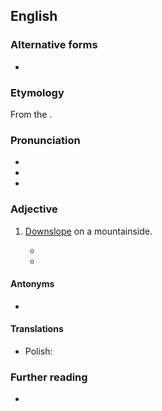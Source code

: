==English==

===Alternative forms===
* {{alter|en|catabatic}}

===Etymology===
From the {{bor|en|grc|κατάβασις||descent}}.

===Pronunciation===
* {{IPA|en|/kætəˈbætɪk/}}
* {{rhymes|en|ætɪk|s=4}}
* {{audio|en|En-us-katabatic.ogg|Audio (US)}}

===Adjective===
{{en-adj|-}}

# {{lb|en|meteorology|of airflow}} [[downslope|Downslope]] on a mountainside.
#* {{quote-book|en|year=2005 |author=Nicholas Johnson |title=Big Dead Place|passage=At the field camp, paper-thin tents shudder beneath '''katabatic''' blasts of freezing wind, stoves sputter a stingy flame, and a few trudging specks haul shovels through a cold world where extra food and equipment cannot be bought at any price. |isbn= 9780922915996 |chapter=3}}
#* {{quote-journal|en|author=Tishani Doshi|title=Meanwhile: The long view from Antarctica|work=The New York Times|date=2006-02-24|url=https://www.nytimes.com/2006/02/24/opinion/meanwhile-the-long-view-from-antarctica.html|issn=0362-4331|passage=Penguin colonies that number in millions; nights that run into days, and days that run into nights; '''katabatic''' winds that scream down the ice sheets at a terrifying 180 miles per hour, and then remain equally terrifyingly still.}}

====Antonyms====
* {{l|en|anabatic}}

====Translations====
{{trans-top}}
{{trans-mid}}
* Polish: {{t|pl|katabatyczny}}
{{trans-bottom}}

===Further reading===
* {{pedia|katabatic wind}}